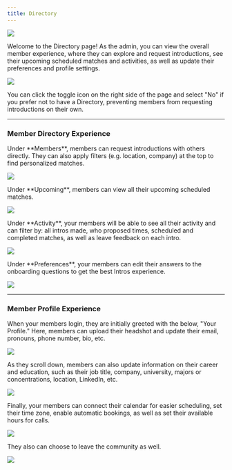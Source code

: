 ```yaml
---
title: Directory
---
```

![](/images/Directory.png)

Welcome to the Directory page! As the admin, you can view the overall member experience, where they can explore and request introductions, see their upcoming scheduled matches and activities, as well as update their preferences and profile settings.

![](/images/Directory-Toggle-Off.png)

<Note>
You can click the toggle icon on the right side of the page and select "No" if you prefer not to have a Directory, preventing members from requesting introductions on their own.
</Note>

---
### Member Directory Experience

<Tabs>
  <Tab title="Members">
   Under **Members**, members can request introductions with others directly. They can also apply filters (e.g. location, company) at the top to find personalized matches.

![](/images/Directory.png)

</Tab>
  <Tab title="Upcoming">
  Under **Upcoming**, members can view all their upcoming scheduled matches.

![](/images/Directory-Upcoming.png)

  </Tab>
  <Tab title="Activity">
  Under **Activity**, your members will be able to see all their activity and can filter by: all intros made, who proposed times, scheduled and completed matches, as well as leave feedback on each intro.

![](/images/Directory-Activity.png)

  </Tab>
  <Tab title="Preferences">
  Under **Preferences**, your members can edit their answers to the onboarding questions to get the best Intros experience.

![](/images/Directory-Preferences.png)

  </Tab>
</Tabs>

---

### Member Profile Experience

When your members login, they are initially greeted with the below, "Your Profile." Here, members can upload their headshot and update their email, pronouns, phone number, bio, etc.

![](/images/Directory-Profile-Info.png)

As they scroll down, members can also update information on their career and education, such as their job title, company, university, majors or concentrations, location, LinkedIn, etc.

![](/images/Directory-Career.png)

Finally, your members can connect their calendar for easier scheduling, set their time zone, enable automatic bookings, as well as set their available hours for calls. 

![](/images/Directory-Scheduling.png)

They also can choose to leave the community as well.

![](/images/Directory-Leave-Group.png)


